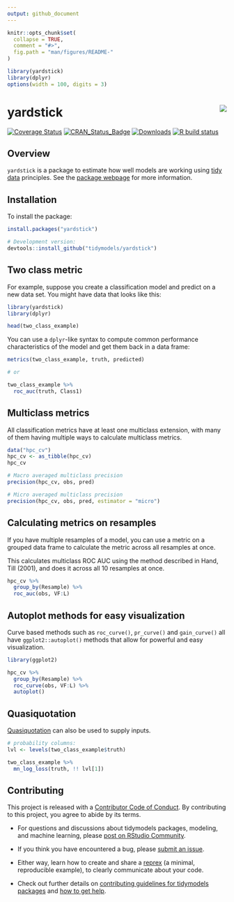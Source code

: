 ```yaml
---
output: github_document
---
```


```r
knitr::opts_chunk$set(
  collapse = TRUE,
  comment = "#>",
  fig.path = "man/figures/README-"
)
```

```r
library(yardstick)
library(dplyr)
options(width = 100, digits = 3)
```

# yardstick <img src="man/figures/logo.png" align="right"/> 

<!-- badges: start -->
[![Coverage Status](https://img.shields.io/codecov/c/github/tidymodels/yardstick/master.svg)](https://codecov.io/github/tidymodels/yardstick?branch=master)
[![CRAN_Status_Badge](https://www.r-pkg.org/badges/version/yardstick)](https://CRAN.R-project.org/package=yardstick)
[![Downloads](https://cranlogs.r-pkg.org/badges/yardstick)](https://CRAN.R-project.org/package=yardstick)
[![R build status](https://github.com/tidymodels/yardstick/workflows/R-CMD-check/badge.svg)](https://github.com/tidymodels/yardstick/actions)
<!-- badges: end -->

## Overview

`yardstick` is a package to estimate how well models are working using [tidy data](https://www.jstatsoft.org/article/view/v059i10) principles. See the [package webpage](https://yardstick.tidymodels.org/) for more information.

## Installation

To install the package:

```r
install.packages("yardstick")

# Development version:
devtools::install_github("tidymodels/yardstick")
```

## Two class metric

For example, suppose you create a classification model and predict on a new data set. You might have data that looks like this:

```r
library(yardstick)
library(dplyr)

head(two_class_example)
```

You can use a `dplyr`-like syntax to compute common performance characteristics of the model and get them back in a data frame:

```r
metrics(two_class_example, truth, predicted)

# or 

two_class_example %>% 
  roc_auc(truth, Class1)
```

## Multiclass metrics

All classification metrics have at least one multiclass extension, with many
of them having multiple ways to calculate multiclass metrics.

```r
data("hpc_cv")
hpc_cv <- as_tibble(hpc_cv)
hpc_cv
```

```r
# Macro averaged multiclass precision
precision(hpc_cv, obs, pred)

# Micro averaged multiclass precision
precision(hpc_cv, obs, pred, estimator = "micro")
```

## Calculating metrics on resamples

If you have multiple resamples of a model, you can use a metric on a grouped
data frame to calculate the metric across all resamples at once.

This calculates multiclass ROC AUC using the method described in Hand, Till (2001),
and does it across all 10 resamples at once.

```r
hpc_cv %>%
  group_by(Resample) %>%
  roc_auc(obs, VF:L)
```

## Autoplot methods for easy visualization

Curve based methods such as `roc_curve()`, `pr_curve()` and `gain_curve()` all
have `ggplot2::autoplot()` methods that allow for powerful and easy visualization.

```r
library(ggplot2)

hpc_cv %>%
  group_by(Resample) %>%
  roc_curve(obs, VF:L) %>%
  autoplot()
```

## Quasiquotation

[Quasiquotation](https://rlang.r-lib.org/reference/quasiquotation.html) can also be used
to supply inputs.

```r
# probability columns:
lvl <- levels(two_class_example$truth)

two_class_example %>% 
  mn_log_loss(truth, !! lvl[1])
```


## Contributing

This project is released with a [Contributor Code of Conduct](https://contributor-covenant.org/version/2/0/CODE_OF_CONDUCT.html). By contributing to this project, you agree to abide by its terms.

- For questions and discussions about tidymodels packages, modeling, and machine learning, please [post on RStudio Community](https://community.rstudio.com/new-topic?category_id=15&tags=tidymodels,question).

- If you think you have encountered a bug, please [submit an issue](https://github.com/tidymodels/yardstick/issues).

- Either way, learn how to create and share a [reprex](https://reprex.tidyverse.org/articles/articles/learn-reprex.html) (a minimal, reproducible example), to clearly communicate about your code.

- Check out further details on [contributing guidelines for tidymodels packages](https://www.tidymodels.org/contribute/) and [how to get help](https://www.tidymodels.org/help/).
